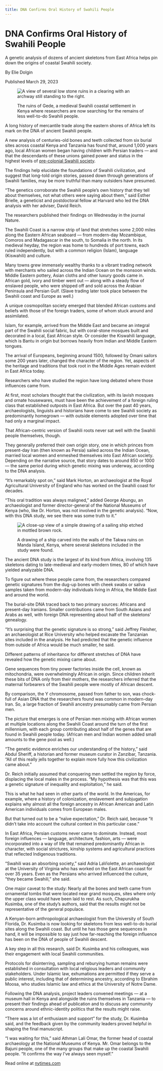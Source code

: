 ```yaml
---
title: DNA Confirms Oral History of Swahili People
---
```



<hgroup>
  <h1>DNA Confirms Oral History of Swahili People</h1>
  <p>
    A genetic analysis of dozens of ancient skeletons from East Africa helps pin
    down the origins of coastal Swahili society.
  </p>
</hgroup>

By Elie Dolgin

Published March 29, 2023

<figure>
  <Image
    src={SwahiliDNA1}
    alt="A view of several low stone ruins in a clearing with an archway still standing to the right. "
  />
  <figcaption>
    <p>
      The ruins of Gede, a medieval Swahili coastal settlement in Kenya where
      researchers are now searching for the remains of less well-to-do Swahili
      people.
    </p>
  </figcaption>
</figure>

A long history of mercantile trade along the eastern shores of Africa left its
mark on the DNA of ancient Swahili people.

A new analysis of centuries-old bones and teeth collected from six burial sites
across coastal Kenya and Tanzania has found that, around 1,000 years ago, local
African women began having children with Persian traders — and that the
descendants of these unions gained power and status in the highest levels of
[pre-colonial Swahili society](https://www.nytimes.com/2018/06/14/arts/design/swahili-the-pulse-of-life-at-the-crossroads.html).

The findings help elucidate the foundations of Swahili civilization, and suggest
that long-told origin stories, passed down through generations of Swahili
families, may be more truthful than many outsiders have presumed.

“The genetics corroborate the Swahili people’s own history that they tell about
themselves, not what others were saying about them,” said Esther Brielle, a
geneticist and postdoctoral fellow at Harvard who led the DNA analysis with her
adviser, David Reich.

The researchers published their findings on Wednesday in the journal Nature.

The Swahili Coast is a narrow strip of land that stretches some 2,000 miles
along the Eastern African seaboard — from modern-day Mozambique, Comoros and
Madagascar in the south, to Somalia in the north. In its medieval heyday, the
region was home to hundreds of port towns, each ruled independently, but with a
common religion (Islam), language (Kiswahili) and culture.

Many towns grew immensely wealthy thanks to a vibrant trading network with
merchants who sailed across the Indian Ocean on the monsoon winds. Middle
Eastern pottery, Asian cloths‌‌ and other luxury goods came in. African gold,
ivory and timber‌‌ went out — along with a steady flow of enslaved people, who
were shipped off and sold across the Arabian Peninsula and Persian Gulf. (Slave
trading later took place between the Swahili coast and Europe as well.)

A unique cosmopolitan society emerged that blended African customs and beliefs
with those of the foreign traders, some of whom stuck around and assimilated.

Islam, for example, arrived from the Middle East and became an integral part of
the Swahili social fabric, but with coral-stone mosques built and decorated in a
local, East African style. Or consider the Kiswahili language, which is Bantu in
origin but borrows heavily from Indian and Middle Eastern tongues.

The arrival of Europeans, beginning around 1500, followed by Omani sailors some
200 years later, changed the character of the region. Yet, aspects of the
heritage and traditions that took root in the Middle Ages remain evident in East
Africa today.

Researchers who have studied the region have long debated where those influences
came from.

At first, most scholars thought that the civilization, with its lavish mosques
and ornate housewares, must have been the achievement of a foreign ruling class
that established outposts in East Africa. But over the past 40 years,
archaeologists, linguists and historians have come to see Swahili society as
predominantly homegrown — with outside elements adopted over time that had only
a marginal impact.

That African-centric version of Swahili roots never sat well with the Swahili
people themselves, though.

They generally preferred their own origin story, one in which princes from
present-day Iran (then known as Persia) sailed across the Indian Ocean, married
local women and enmeshed themselves into East African society. Depending on the
narrative source, that story dates to around 850 or 1000 — the same period
during which genetic mixing was underway, according to the DNA analysis.

“It’s remarkably spot on,” said Mark Horton, an archaeologist at the Royal
Agricultural University of England who has worked on the Swahili coast for
decades.

“This oral tradition was always maligned,” added George Abungu, an archaeologist
and former director-general of the National Museums of Kenya (who, like Dr.
Horton, was not involved in the genetic analysis). “Now, with this DNA study, we
see there was some truth to it.”

<figure>
  <Image
    src={SwahiliDNA2}
    alt="A close-up view of a simple drawing of a sailing ship etched in mottled brown rock."
  />
  <figcaption>
    <p>
      A drawing of a ship carved into the walls of the Takwa ruins on Manda
      Island, Kenya, where several skeletons included in the study were found.
    </p>
  </figcaption>
</figure>

The ancient DNA study is the largest of its kind from Africa, involving 135
skeletons dating to late-medieval and early-modern times, 80 of which have
yielded analyzable DNA.

To figure out where these people came from, the researchers compared genetic
signatures from the dug-up bones with cheek swabs or saliva samples taken from
modern-day individuals living in Africa, the Middle East and around the world.

The burial-site DNA traced back to two primary sources: Africans and present-day
Iranians. Smaller contributions came from South Asians and Arabs as well, with
foreign DNA representing about half of the skeletons’ genealogy.

“It’s surprising that the genetic signature is so strong,” said Jeffrey
Fleisher, an archaeologist at Rice University who helped excavate the Tanzanian
sites included in the analysis. He had predicted that the genetic influence from
outside of Africa would be much smaller, he said.

Different patterns of inheritance for different stretches of DNA have revealed
how the genetic mixing came about.

Gene sequences from tiny power factories inside the cell, known as mitochondria,
were overwhelmingly African in origin. Since children inherit these bits of DNA
only from their mothers, the researchers inferred that the maternal forbearers
of the Swahili people were mostly of African descent.

By comparison, the Y chromosome, passed from father to son, was chock-full of
Asian DNA that the researchers found was common in modern-day Iran. So, a large
fraction of Swahili ancestry presumably came from Persian men.

The picture that emerges is one of Persian men mixing with African women at
multiple locations along the Swahili Coast around the turn of the first
millennium, with each group contributing about half of the genes that are found
in Swahili people today. (African men and Indian women added small amounts to
the gene pool as well.)

“The genetic evidence enriches our understanding of the history,” said Abdul
Sheriff, a historian and former museum curator in Zanzibar, Tanzania. “All of
this really jells together to explain more fully how this civilization came
about.”

Dr. Reich initially assumed that conquering men settled the region by force,
displacing the local males in the process. “My hypothesis was that this was a
genetic signature of inequality and exploitation,” he said.

This is what he had seen in other parts of the world. In the Americas, for
example, where a history of colonization, enslavement and subjugation explains
why almost all the foreign ancestry in African American and Latin American
individuals comes from European males.

But that turned out to be a “naïve expectation,” Dr. Reich said, because “it
didn’t take into account the cultural context in this particular case.”

In East Africa, Persian customs never came to dominate. Instead, most foreign
influences — language, architecture, fashion, arts — were incorporated into a
way of life that remained predominantly African in character, with social
strictures, kinship systems and agricultural practices that reflected Indigenous
traditions.

“Swahili was an absorbing society,” said Adria LaViolette, an archaeologist at
the University of Virginia who has worked on the East African coast for over 35
years. Even as the Persians who arrived influenced the culture, “they became
Swahili,” she said.

One major caveat to the study: Nearly all the bones and teeth came from
ornamental tombs that were located near grand mosques, sites where only the
upper class would have been laid to rest. As such, Chapurukha Kusimba, one of
the study’s authors, said that the results might not be representative of the
general populace.

A Kenyan-born anthropological archaeologist from the University of South
Florida, Dr. Kusimba is now looking for skeletons from less well-to-do burial
sites along the Swahili coast. But until he has those gene sequences in hand, it
will be impossible to say just how far-reaching the foreign influence has been
on the DNA of people of Swahili descent.

A key step in all this research, said Dr. Kusimba and his colleagues, was their
engagement with local Swahili communities.

Protocols for disinterring, sampling and reburying human remains were
established in consultation with local religious leaders and community
stakeholders. Under Islamic law, exhumations are permitted if they serve a
public interest, including that of determining ancestry, according to Ebrahim
Moosa, who studies Islamic law and ethics at the University of Notre Dame.

Following the DNA analysis, project leaders convened meetings — at a museum hall
in Kenya and alongside the ruins themselves in Tanzania — to present their
findings ahead of publication and to discuss any community concerns around
ethnic-identity politics that the results might raise.

“There was a lot of enthusiasm and support” for the study, Dr. Kusimba said, and
the feedback given by the community leaders proved helpful in shaping the final
manuscript.

“I was waiting for this,” said Athman Lali Omar, the former head of coastal
archaeology at the National Museums of Kenya. Mr. Omar belongs to the Bajuni
people, one of the many groups that make up the coastal Swahili people. “It
confirms the way I’ve always seen myself.”

Read online at
[nytimes.com](https://www.nytimes.com/2023/03/29/science/ancient-swahili-dna.html)
